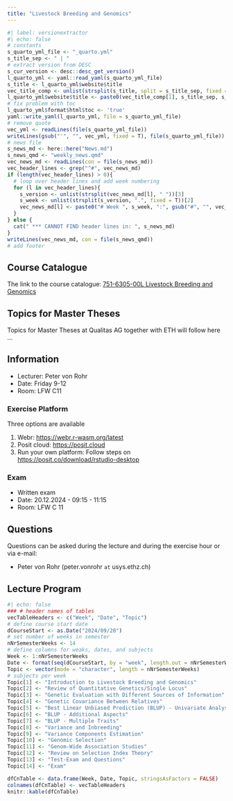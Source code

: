 ```yaml
---
title: "Livestock Breeding and Genomics"
---
```


```r
#| label: versionextractor
#| echo: false
# constants
s_quarto_yml_file <- "_quarto.yml"
s_title_sep <- " | "
# extract version from DESC
s_cur_version <- desc::desc_get_version()
l_quarto_yml <- yaml::read_yaml(s_quarto_yml_file)
s_title <- l_quarto_yml$website$title
vec_title_comp <- unlist(strsplit(s_title, split = s_title_sep, fixed = T))
l_quarto_yml$website$title <- paste0(vec_title_comp[1], s_title_sep, s_cur_version, collapse = "")
# fix problem with toc
l_quarto_yml$format$html$toc <- 'true'
yaml::write_yaml(l_quarto_yml, file = s_quarto_yml_file)
# remove quote
vec_yml <- readLines(file(s_quarto_yml_file))
writeLines(gsub("'", "", vec_yml, fixed = T), file(s_quarto_yml_file))
# news file
s_news_md <- here::here("News.md")
s_news_qmd <- "weekly_news.qmd"
vec_news_md <- readLines(con = file(s_news_md))
vec_header_lines <- grep("^#", vec_news_md)
if (length(vec_header_lines) > 0){
  # loop over header lines and add week numbering
  for (l in vec_header_lines){
    s_version <- unlist(strsplit(vec_news_md[l], " "))[3]
    s_week <- unlist(strsplit(s_version, ".", fixed = T))[2]
    vec_news_md[l] <- paste0("# Week ", s_week, ":", gsub("#", "", vec_news_md[l], fixed = T), collapse = "")
  }
} else {
  cat(" *** CANNOT FIND header lines in: ", s_news_md)
}
writeLines(vec_news_md, con = file(s_news_qmd))
# add footer

```


## Course Catalogue
The link to the course catalogue: [751-6305-00L  Livestock Breeding and Genomics](https://www.vvz.ethz.ch/Vorlesungsverzeichnis/lerneinheit.view?lerneinheitId=182596&semkez=2024W&ansicht=LEHRVERANSTALTUNGEN&lang=en)


## Topics for Master Theses
Topics for Master Theses at Qualitas AG together with ETH will follow here ...


## Information
- Lecturer: Peter von Rohr
- Date: Friday 9-12
- Room: LFW C11 


### Exercise Platform
Three options are available

1. Webr: [https://webr.r-wasm.org/latest](https://webr.r-wasm.org/latest)
2. Posit cloud: [https://posit.cloud](https://posit.cloud)
3. Run your own platform: Follow steps on [https://posit.co/download/rstudio-desktop](https://posit.co/download/rstudio-desktop)


### Exam
- Written exam
- Date: 20.12.2024 - 09:15 - 11:15
- Room: LFW C 11


## Questions
Questions can be asked during the lecture and during the exercise hour or via e-mail: 

- Peter von Rohr (peter.vonrohr `at` usys.ethz.ch)


## Lecture Program
```r
#| echo: false
### # header names of tables
vecTableHeaders <- c("Week", "Date", "Topic")
# define course start date
dCourseStart <- as.Date("2024/09/20")
# set number of weeks in semester
nNrSemesterWeeks <- 14
# define columns for weaks, dates, and subjects
Week <- 1:nNrSemesterWeeks
Date <- format(seq(dCourseStart, by = "week", length.out = nNrSemesterWeeks), "%d.%m")
Topic <- vector(mode = "character", length = nNrSemesterWeeks)
# subjects per week
Topic[1] <- "Introduction to Livestock Breeding and Genomics"
Topic[2] <- "Review of Quantitative Genetics/Single Locus"
Topic[3] <- "Genetic Evaluation with Different Sources of Information"
Topic[4] <- "Genetic Covariance Between Relatives"
Topic[5] <- "Best Linear Unbiased Prediction (BLUP) - Univariate Analysis"
Topic[6] <- "BLUP - Additional Aspects"
Topic[7] <- "BLUP - Multiple Traits"
Topic[8] <- "Variance and Inbreeding"
Topic[9] <- "Variance Components Estimation"
Topic[10] <- "Genomic Selection"
Topic[11] <- "Genom-Wide Association Studies"
Topic[12] <- "Review on Selection Index Theory"
Topic[13] <- "Test-Exam and Questions"
Topic[14] <- "Exam"

dfCnTable <- data.frame(Week, Date, Topic, stringsAsFactors = FALSE)
colnames(dfCnTable) <- vecTableHeaders
knitr::kable(dfCnTable)
```

